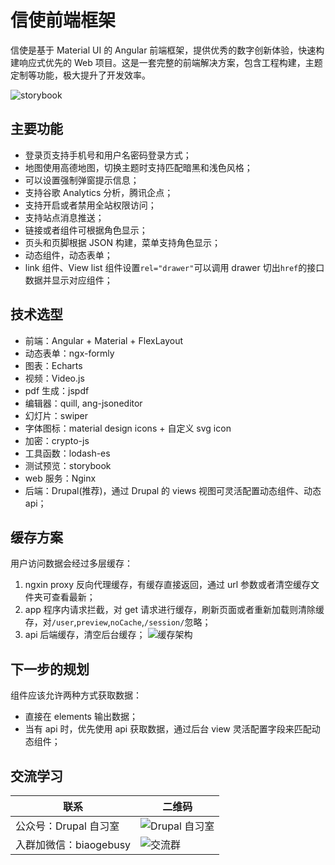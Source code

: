 
<Meta title="介绍" id="welcome" />

# 信使前端框架

信使是基于 Material UI 的 Angular 前端框架，提供优秀的数字创新体验，快速构建响应式优先的 Web 项目。这是一套完整的前端解决方案，包含工程构建，主题定制等功能，极大提升了开发效率。

<Story id="showcase-1v1--default" />

![storybook](/assets/storybook/assets/multiverse.png)

## 主要功能

- 登录页支持手机号和用户名密码登录方式；
- 地图使用高德地图，切换主题时支持匹配暗黑和浅色风格；
- 可以设置强制弹窗提示信息；
- 支持谷歌 Analytics 分析，腾讯企点；
- 支持开启或者禁用全站权限访问；
- 支持站点消息推送；
- 链接或者组件可根据角色显示；
- 页头和页脚根据 JSON 构建，菜单支持角色显示；
- 动态组件，动态表单；
- link 组件、View list 组件设置`rel="drawer"`可以调用 drawer 切出`href`的接口数据并显示对应组件；

## 技术选型

- 前端：Angular + Material + FlexLayout
- 动态表单：ngx-formly
- 图表：Echarts
- 视频：Video.js
- pdf 生成：jspdf
- 编辑器：quill, ang-jsoneditor
- 幻灯片：swiper
- 字体图标：material design icons + 自定义 svg icon
- 加密：crypto-js
- 工具函数：lodash-es
- 测试预览：storybook
- web 服务：Nginx
- 后端：Drupal(推荐)，通过 Drupal 的 views 视图可灵活配置动态组件、动态 api；

## 缓存方案

用户访问数据会经过多层缓存：

1. ngxin proxy 反向代理缓存，有缓存直接返回，通过 url 参数或者清空缓存文件夹可查看最新；
2. app 程序内请求拦截，对 get 请求进行缓存，刷新页面或者重新加载则清除缓存，对`/user`,`preview`,`noCache`,`/session/`忽略；
3. api 后端缓存，清空后台缓存；
   ![缓存架构](/assets/storybook/assets/cache.png)

## 下一步的规划

组件应该允许两种方式获取数据：

- 直接在 elements 输出数据；
- 当有 api 时，优先使用 api 获取数据，通过后台 view 灵活配置字段来匹配动态组件；

## 交流学习

| 联系                   | 二维码                                      |
| ---------------------- | ------------------------------------------- |
| 公众号：Drupal 自习室  | ![Drupal 自习室](/assets/images/qrcode.jpg) |
| 入群加微信：biaogebusy | ![交流群](/assets/images/qrcode.png)        |
